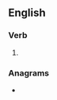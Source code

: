 ==English==

===Verb===
{{head|en|present participle}}

# {{present participle of|restart|lang=en|nocat=1}}

===Anagrams===
* {{anagrams|en|registrant}}